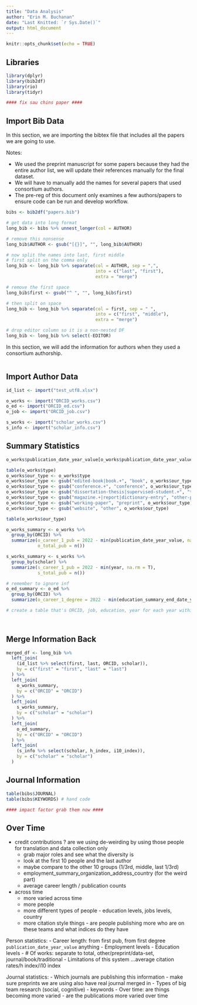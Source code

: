 ```yaml
---
title: "Data Analysis"
author: "Erin M. Buchanan"
date: "Last Knitted: `r Sys.Date()`"
output: html_document
---
```


```r
knitr::opts_chunk$set(echo = TRUE)
```

## Libraries

```r
library(dplyr)
library(bib2df)
library(rio)
library(tidyr)

#### fix sau chins paper ####
```

## Import Bib Data

In this section, we are importing the bibtex file that includes all the papers we are going to use. 

Notes:

  - We used the preprint manuscript for some papers because they had the entire author list, we will update their references manually for the final dataset. 
  - We will have to manually add the names for several papers that used consortium authors. 
  - The pre-reg of this document only examines a few authors/papers to ensure code can be run and develop workflow. 

```r
bibs <- bib2df("papers.bib")

# get data into long format
long_bib <- bibs %>% unnest_longer(col = AUTHOR)

# remove this nonsense
long_bib$AUTHOR <- gsub("[{}]", "", long_bib$AUTHOR)

# now split the names into last, first middle 
# first split on the comma only 
long_bib <- long_bib %>% separate(col = AUTHOR, sep = ",", 
                                  into = c("last", "first"), 
                                  extra = "merge")

# remove the first space
long_bib$first <- gsub("^ ", "", long_bib$first)

# then split on space
long_bib <- long_bib %>% separate(col = first, sep = " ", 
                                  into = c("first", "middle"),
                                  extra = "merge")

# drop editor column so it is a non-nested DF
long_bib <- long_bib %>% select(-EDITOR)
```

In this section, we will add the information for authors when they used a consortium authorship. 

```r

```

## Import Author Data

```r
id_list <- import("test_utf8.xlsx")

o_works <- import("ORCID_works.csv")
o_ed <- import("ORCID_ed.csv")
o_job <- import("ORCID_job.csv")

s_works <- import("scholar_works.csv") 
s_info <- import("scholar_info.csv")
```

## Summary Statistics 

```r
o_works$publication_date_year_value[o_works$publication_date_year_value < 1920] <- NA

table(o_works$type)
o_works$our_type <- o_works$type
o_works$our_type <- gsub("edited-book|book.+", "book", o_works$our_type)
o_works$our_type <- gsub("conference.+", "conference", o_works$our_type)
o_works$our_type <- gsub("dissertation-thesis|supervised-student.+", "thesis", o_works$our_type)
o_works$our_type <- gsub("magazine.+|report|dictionary-entry", "other-pub", o_works$our_type)
o_works$our_type <- gsub("working-paper", "preprint", o_works$our_type)
o_works$our_type <- gsub("website", "other", o_works$our_type)

table(o_works$our_type)

o_works_summary <- o_works %>% 
  group_by(ORCID) %>% 
  summarize(o_career_1_pub = 2022 - min(publication_date_year_value, na.rm = T),
            o_total_pub = n())

s_works_summary <- s_works %>% 
  group_by(scholar) %>% 
  summarize(s_career_1_pub = 2022 - min(year, na.rm = T),
            s_total_pub = n())

# remember to ignore inf 
o_ed_summary <- o_ed %>% 
  group_by(ORCID) %>% 
  summarize(o_career_1_degree = 2022 - min(education_summary_end_date_year_value, na.rm = T)) 

# create a table that's ORCID, job, education, year for each year within bib 2013 to 2022

  
```

## Merge Information Back 

```r
merged_df <- long_bib %>% 
  left_join(
    (id_list %>% select(first, last, ORCID, scholar)), 
    by = c("first" = "first", "last" = "last")
  ) %>% 
  left_join(
    o_works_summary, 
    by = c("ORCID" = "ORCID")
  ) %>% 
  left_join(
    s_works_summary,
    by = c("scholar" = "scholar")
  ) %>% 
  left_join(
    o_ed_summary,
    by = c("ORCID" = "ORCID")
  ) %>% 
  left_join(
    (s_info %>% select(scholar, h_index, i10_index)),
    by = c("scholar" = "scholar")
  )

```

## Journal Information 

```r
table(bibs$JOURNAL)
table(bibs$KEYWORDS) # hand code 

#### impact factor grab them now #### 
```

## Over Time 

- credit contributions ? are we using de-weirding by using those people for translation and data collection only 
  - grab major roles and see what the diversity is 
  - look at the first 10 people and the last author 
  - maybe compare to the other 10 groups (1/3rd, middle, last 1/3rd)
  - employment_summary_organization_address_country (for the weird part)
  - average career length / publication counts 
- across time 
  - more varied across time
  - more people 
  - more different types of people - education levels, jobs levels, country
  - more citation style things - are people publishing more who are on these teams and what indices do they have 

Person statistics: 
- Career length: from first pub, from first degree
  `publication_date_year_value` anything 
- Employment levels
- Education levels
- # Of works: separate to total, other/preprint/data-set, journal/book/traditional
- Limitations of this system
...average citation rates/h index/i10 index 

Journal statistics: 
- Which journals are publishing this information
  - make sure preprints we are using also have real journal merged in 
- Types of big team research (social, cognitive)
  - keywords 
- Over time: are things becoming more varied
  - are the publications more varied over time 


